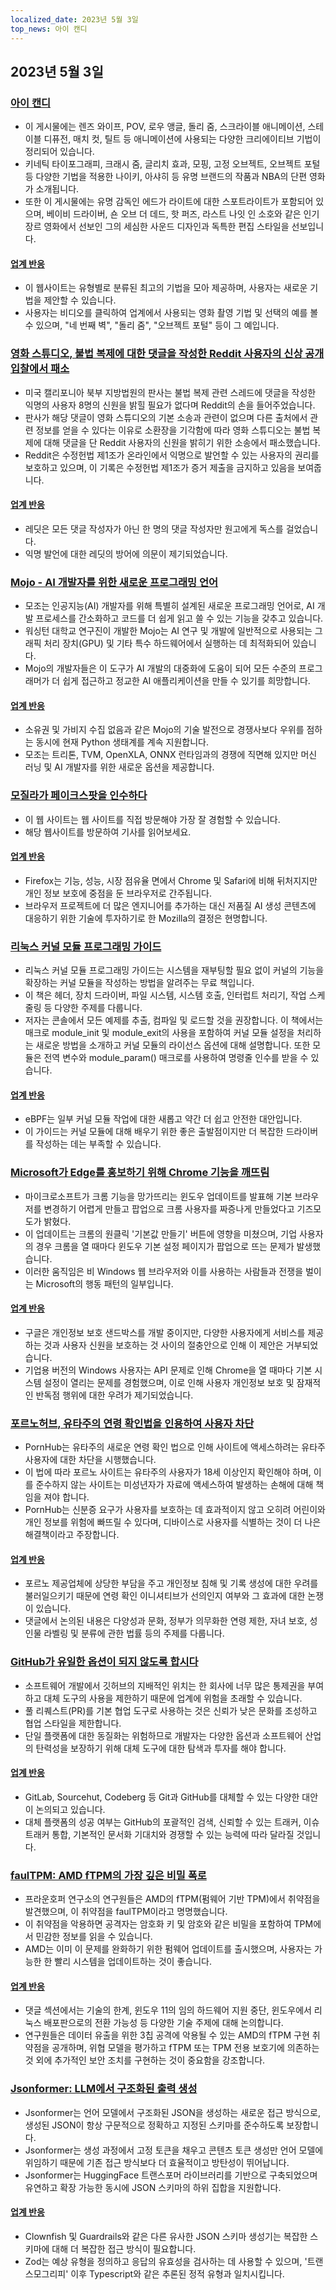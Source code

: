 ```yaml
---
localized_date: 2023년 5월 3일
top_news: 아이 캔디
---
```




<CallToAction />

<Steps>

## 2023년 5월 3일

### [아이 캔디](https://eycndy.com)

- 이 게시물에는 렌즈 와이프, POV, 로우 앵글, 돌리 줌, 스크라이블 애니메이션, 스테이블 디퓨전, 매치 컷, 틸트 등 애니메이션에 사용되는 다양한 크리에이티브 기법이 정리되어 있습니다.
- 키네틱 타이포그래피, 크래시 줌, 글리치 효과, 모핑, 고정 오브젝트, 오브젝트 포털 등 다양한 기법을 적용한 나이키, 아샤히 등 유명 브랜드의 작품과 NBA의 단편 영화가 소개됩니다.
- 또한 이 게시물에는 유명 감독인 에드가 라이트에 대한 스포트라이트가 포함되어 있으며, 베이비 드라이버, 숀 오브 더 데드, 핫 퍼즈, 라스트 나잇 인 소호와 같은 인기 장르 영화에서 선보인 그의 세심한 사운드 디자인과 독특한 편집 스타일을 선보입니다.

#### [업계 반응](http://news.ycombinator.com/item?id=35791575)

- 이 웹사이트는 유형별로 분류된 최고의 기법을 모아 제공하며, 사용자는 새로운 기법을 제안할 수 있습니다.
- 사용자는 비디오를 클릭하여 업계에서 사용되는 영화 촬영 기법 및 선택의 예를 볼 수 있으며, "네 번째 벽", "돌리 줌", "오브젝트 포털" 등이 그 예입니다.

### [영화 스튜디오, 불법 복제에 대한 댓글을 작성한 Reddit 사용자의 신상 공개 입찰에서 패소](https://arstechnica.com/tech-policy/2023/05/judge-wont-force-reddit-to-identify-anonymous-users-who-discussed-piracy/)

- 미국 캘리포니아 북부 지방법원의 판사는 불법 복제 관련 스레드에 댓글을 작성한 익명의 사용자 8명의 신원을 밝힐 필요가 없다며 Reddit의 손을 들어주었습니다.
- 판사가 해당 댓글이 영화 스튜디오의 기본 소송과 관련이 없으며 다른 출처에서 관련 정보를 얻을 수 있다는 이유로 소환장을 기각함에 따라 영화 스튜디오는 불법 복제에 대해 댓글을 단 Reddit 사용자의 신원을 밝히기 위한 소송에서 패소했습니다.
- Reddit은 수정헌법 제1조가 온라인에서 익명으로 발언할 수 있는 사용자의 권리를 보호하고 있으며, 이 기록은 수정헌법 제1조가 증거 제출을 금지하고 있음을 보여줍니다.

#### [업계 반응](http://news.ycombinator.com/item?id=35787080)

- 레딧은 모든 댓글 작성자가 아닌 한 명의 댓글 작성자만 원고에게 독스를 걸었습니다.
- 익명 발언에 대한 레딧의 방어에 의문이 제기되었습니다.

### [Mojo - AI 개발자를 위한 새로운 프로그래밍 언어](https://www.modular.com/mojo)

- 모조는 인공지능(AI) 개발자를 위해 특별히 설계된 새로운 프로그래밍 언어로, AI 개발 프로세스를 간소화하고 코드를 더 쉽게 읽고 쓸 수 있는 기능을 갖추고 있습니다.
- 워싱턴 대학교 연구진이 개발한 Mojo는 AI 연구 및 개발에 일반적으로 사용되는 그래픽 처리 장치(GPU) 및 기타 특수 하드웨어에서 실행하는 데 최적화되어 있습니다.
- Mojo의 개발자들은 이 도구가 AI 개발의 대중화에 도움이 되어 모든 수준의 프로그래머가 더 쉽게 접근하고 정교한 AI 애플리케이션을 만들 수 있기를 희망합니다.

#### [업계 반응](http://news.ycombinator.com/item?id=35790367)

- 소유권 및 가비지 수집 없음과 같은 Mojo의 기술 발전으로 경쟁사보다 우위를 점하는 동시에 현재 Python 생태계를 계속 지원합니다.
- 모조는 트리톤, TVM, OpenXLA, ONNX 런타임과의 경쟁에 직면해 있지만 머신 러닝 및 AI 개발자를 위한 새로운 옵션을 제공합니다.

### [모질라가 페이크스팟을 인수하다](https://www.fakespot.com/post/fakespot-acquired-by-mozilla)

- 이 웹 사이트는 웹 사이트를 직접 방문해야 가장 잘 경험할 수 있습니다.
- 해당 웹사이트를 방문하여 기사를 읽어보세요.

#### [업계 반응](http://news.ycombinator.com/item?id=35789963)

- Firefox는 기능, 성능, 시장 점유율 면에서 Chrome 및 Safari에 비해 뒤처지지만 개인 정보 보호에 중점을 둔 브라우저로 간주됩니다.
- 브라우저 프로젝트에 더 많은 엔지니어를 추가하는 대신 저품질 AI 생성 콘텐츠에 대응하기 위한 기술에 투자하기로 한 Mozilla의 결정은 현명합니다.

### [리눅스 커널 모듈 프로그래밍 가이드](https://sysprog21.github.io/lkmpg/)

- 리눅스 커널 모듈 프로그래밍 가이드는 시스템을 재부팅할 필요 없이 커널의 기능을 확장하는 커널 모듈을 작성하는 방법을 알려주는 무료 책입니다.
- 이 책은 헤더, 장치 드라이버, 파일 시스템, 시스템 호출, 인터럽트 처리기, 작업 스케줄링 등 다양한 주제를 다룹니다.
- 저자는 콘솔에서 모든 예제를 추출, 컴파일 및 로드할 것을 권장합니다. 이 책에서는 매크로 module_init 및 module_exit의 사용을 포함하여 커널 모듈 설정을 처리하는 새로운 방법을 소개하고 커널 모듈의 라이선스 옵션에 대해 설명합니다. 또한 모듈은 전역 변수와 module_param() 매크로를 사용하여 명령줄 인수를 받을 수 있습니다.

#### [업계 반응](http://news.ycombinator.com/item?id=35782630)

- eBPF는 일부 커널 모듈 작업에 대한 새롭고 약간 더 쉽고 안전한 대안입니다.
- 이 가이드는 커널 모듈에 대해 배우기 위한 좋은 출발점이지만 더 복잡한 드라이버를 작성하는 데는 부족할 수 있습니다.

### [Microsoft가 Edge를 홍보하기 위해 Chrome 기능을 깨뜨림](https://gizmodo.com/microsoft-windows-google-chrome-feature-broken-edge-1850392901)

- 마이크로소프트가 크롬 기능을 망가뜨리는 윈도우 업데이트를 발표해 기본 브라우저를 변경하기 어렵게 만들고 팝업으로 크롬 사용자를 짜증나게 만들었다고 기즈모도가 밝혔다.
- 이 업데이트는 크롬의 원클릭 '기본값 만들기' 버튼에 영향을 미쳤으며, 기업 사용자의 경우 크롬을 열 때마다 윈도우 기본 설정 페이지가 팝업으로 뜨는 문제가 발생했습니다.
- 이러한 움직임은 비 Windows 웹 브라우저와 이를 사용하는 사람들과 전쟁을 벌이는 Microsoft의 행동 패턴의 일부입니다.

#### [업계 반응](http://news.ycombinator.com/item?id=35787707)

- 구글은 개인정보 보호 샌드박스를 개발 중이지만, 다양한 사용자에게 서비스를 제공하는 것과 사용자 신원을 보호하는 것 사이의 절충안으로 인해 이 제안은 거부되었습니다.
- 기업용 버전의 Windows 사용자는 API 문제로 인해 Chrome을 열 때마다 기본 시스템 설정이 열리는 문제를 경험했으며, 이로 인해 사용자 개인정보 보호 및 잠재적인 반독점 행위에 대한 우려가 제기되었습니다.

### [포르노허브, 유타주의 연령 확인법을 인용하여 사용자 차단](https://kslnewsradio.com/2003298/adult-website-pornhub-blocks-users-in-utah-from-accessing-the-site/)

- PornHub는 유타주의 새로운 연령 확인 법으로 인해 사이트에 액세스하려는 유타주 사용자에 대한 차단을 시행했습니다.
- 이 법에 따라 포르노 사이트는 유타주의 사용자가 18세 이상인지 확인해야 하며, 이를 준수하지 않는 사이트는 미성년자가 자료에 액세스하여 발생하는 손해에 대해 책임을 져야 합니다.
- PornHub는 신분증 요구가 사용자를 보호하는 데 효과적이지 않고 오히려 어린이와 개인 정보를 위험에 빠뜨릴 수 있다며, 디바이스로 사용자를 식별하는 것이 더 나은 해결책이라고 주장합니다.

#### [업계 반응](http://news.ycombinator.com/item?id=35786086)

- 포르노 제공업체에 상당한 부담을 주고 개인정보 침해 및 기록 생성에 대한 우려를 불러일으키기 때문에 연령 확인 이니셔티브가 선의인지 여부와 그 효과에 대한 논쟁이 있습니다.
- 댓글에서 논의된 내용은 다양성과 문화, 정부가 의무화한 연령 제한, 자녀 보호, 성인물 라벨링 및 분류에 관한 법률 등의 주제를 다룹니다.

### [GitHub가 유일한 옵션이 되지 않도록 합시다](https://blog.edwardloveall.com/lets-make-sure-github-doesnt-become-the-only-option)

- 소프트웨어 개발에서 깃허브의 지배적인 위치는 한 회사에 너무 많은 통제권을 부여하고 대체 도구의 사용을 제한하기 때문에 업계에 위험을 초래할 수 있습니다.
- 풀 리퀘스트(PR)를 기본 협업 도구로 사용하는 것은 신뢰가 낮은 문화를 조성하고 협업 스타일을 제한합니다.
- 단일 플랫폼에 대한 동질화는 위험하므로 개발자는 다양한 옵션과 소프트웨어 산업의 탄력성을 보장하기 위해 대체 도구에 대한 탐색과 투자를 해야 합니다.

#### [업계 반응](http://news.ycombinator.com/item?id=35787102)

- GitLab, Sourcehut, Codeberg 등 Git과 GitHub를 대체할 수 있는 다양한 대안이 논의되고 있습니다.
- 대체 플랫폼의 성공 여부는 GitHub의 포괄적인 검색, 신뢰할 수 있는 트래커, 이슈 트래커 통합, 기본적인 문서화 기대치와 경쟁할 수 있는 능력에 따라 달라질 것입니다.

### [faulTPM: AMD fTPM의 가장 깊은 비밀 폭로](https://arxiv.org/abs/2304.14717)

- 프라운호퍼 연구소의 연구원들은 AMD의 fTPM(펌웨어 기반 TPM)에서 취약점을 발견했으며, 이 취약점을 faulTPM이라고 명명했습니다.
- 이 취약점을 악용하면 공격자는 암호화 키 및 암호와 같은 비밀을 포함하여 TPM에서 민감한 정보를 읽을 수 있습니다.
- AMD는 이미 이 문제를 완화하기 위한 펌웨어 업데이트를 출시했으며, 사용자는 가능한 한 빨리 시스템을 업데이트하는 것이 좋습니다.

#### [업계 반응](http://news.ycombinator.com/item?id=35787195)

- 댓글 섹션에서는 기술의 한계, 윈도우 11의 임의 하드웨어 지원 중단, 윈도우에서 리눅스 배포판으로의 전환 가능성 등 다양한 기술 주제에 대해 논의합니다.
- 연구원들은 데이터 유출을 위한 3칩 공격에 악용될 수 있는 AMD의 fTPM 구현 취약점을 공개하며, 위협 모델을 평가하고 fTPM 또는 TPM 전용 보호기에 의존하는 것 외에 추가적인 보안 조치를 구현하는 것이 중요함을 강조합니다.

### [Jsonformer: LLM에서 구조화된 출력 생성](https://github.com/1rgs/jsonformer)

- Jsonformer는 언어 모델에서 구조화된 JSON을 생성하는 새로운 접근 방식으로, 생성된 JSON이 항상 구문적으로 정확하고 지정된 스키마를 준수하도록 보장합니다.
- Jsonformer는 생성 과정에서 고정 토큰을 채우고 콘텐츠 토큰 생성만 언어 모델에 위임하기 때문에 기존 접근 방식보다 더 효율적이고 방탄성이 뛰어납니다.
- Jsonformer는 HuggingFace 트랜스포머 라이브러리를 기반으로 구축되었으며 유연하고 확장 가능한 동시에 JSON 스키마의 하위 집합을 지원합니다.

#### [업계 반응](http://news.ycombinator.com/item?id=35790092)

- Clownfish 및 Guardrails와 같은 다른 유사한 JSON 스키마 생성기는 복잡한 스키마에 대해 더 복잡한 접근 방식이 필요합니다.
- Zod는 예상 유형을 정의하고 응답의 유효성을 검사하는 데 사용할 수 있으며, '트랜스모그리피' 이후 Typescript와 같은 추론된 정적 유형과 일치시킵니다.

</Steps>
